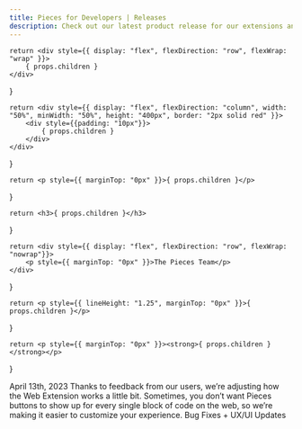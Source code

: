 ```yaml
---
title: Pieces for Developers | Releases
description: Check out our latest product release for our extensions and plugins and learn how to use never before seen features.
---
```



    return <div style={{ display: "flex", flexDirection: "row", flexWrap: "wrap" }}>
        { props.children }
    </div>
}

    return <div style={{ display: "flex", flexDirection: "column", width: "50%", minWidth: "50%", height: "400px", border: "2px solid red" }}>
        <div style={{padding: "10px"}}>
            { props.children }
        </div>
    </div>
}

    return <p style={{ marginTop: "0px" }}>{ props.children }</p>
}

    return <h3>{ props.children }</h3>
}

    return <div style={{ display: "flex", flexDirection: "row", flexWrap: "nowrap"}}>
        <p style={{ marginTop: "0px" }}>The Pieces Team</p>
    </div>
}

    return <p style={{ lineHeight: "1.25", marginTop: "0px" }}>{ props.children }</p>
}

    return <p style={{ marginTop: "0px" }}><strong>{ props.children }</strong></p>
}


<MainContainer>
    <Card>
        <Date>April 13th, 2023</Date>
        <Title>Pieces Web Extension 2.6.0: Enable/Disable Pieces Buttons by Default</Title>
        <Author></Author>
        <Snip>Thanks to feedback from our users, we’re adjusting how the Web Extension works a little bit. Sometimes, you don’t want Pieces buttons to show up for every single block of code on the web, so we’re making it easier to customize your experience.</Snip>
        <Tags>Bug Fixes + UX/UI Updates</Tags>
    </Card>
</MainContainer>

